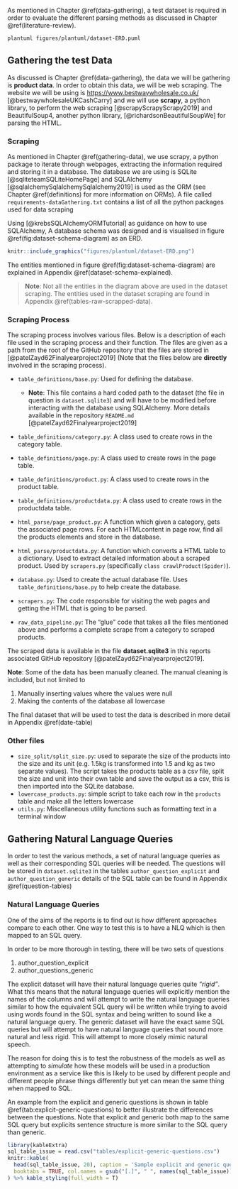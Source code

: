 As mentioned in Chapter \@ref(data-gathering), a test dataset is required in order to evaluate the different parsing methods as discussed in Chapter \@ref(literature-review). 

```bash
plantuml figures/plantuml/dataset-ERD.puml
```

## Gathering the test Data {#gathering-data}

As discussed is Chapter \@ref(data-gathering), the data we will be gathering is **product data**. In order to obtain this data, we will be web scraping. The website we will be using is [https://www.bestwaywholesale.co.uk/](https://www.bestwaywholesale.co.uk) [@bestwaywholesaleUKCashCarry] and we will use **scrapy**, a python library, to perform the web scraping [@scrapyScrapyScrapy2019] and BeautifulSoup4, another python library, [@richardsonBeautifulSoupWe] for parsing the HTML.


### Scraping {#scraping}
 
As mentioned in Chapter \@ref(gathering-data), we use scrapy, a python package to iterate through webpages, extracting the information required and storing it in a database. The database we are using is SQLite [@sqliteteamSQLiteHomePage] and SQLAlchemy [@sqlalchemySqlalchemySqlalchemy2019] is used as the ORM (see Chapter \@ref(definitions) for more information on ORMs). A file called `requirements-dataGathering.txt` contains a list of all the python packages used for data scraping


Using [@krebsSQLAlchemyORMTutorial] as guidance on how to use SQLAlchemy, A database schema was designed and is visualised in figure \@ref(fig:dataset-schema-diagram) as an ERD. \newpage

```r
knitr::include_graphics("figures/plantuml/dataset-ERD.png")
```

The entities mentioned in figure \@ref(fig:dataset-schema-diagram) are explained in Appendix \@ref(dataset-schema-explained).

> **Note**: Not all the entities in the diagram above are used in the dataset scraping. The entities used in the dataset scraping are found in Appendix \@ref(tables-raw-scrapped-data).

### Scraping Process {#scraping-process}

The scraping process involves various files. Below is a description of each file used in the scraping process and their function. The files are given as a path from the root of the GitHub repository that the files are stored in [@patelZayd62Finalyearproject2019] (Note that the files below are **directly** involved in the scraping process).

- `table_definitions/base.py`: Used for defining the database.
    - **Note**: This file contains a hard coded path to the dataset (the file in question is `dataset.sqlite3`) and will have to be modified before interacting with the database using SQLAlchemy. More details available in the repository `README.md` [@patelZayd62Finalyearproject2019]
- `table_definitions/category.py`: A class used to create rows in the category table.
- `table_definitions/page.py`: A class used to create rows in the page table.
- `table_definitions/product.py`: A class used to create rows in the product table.
- `table_definitions/productdata.py`: A class used to create rows in the productdata table. \newpage

- `html_parse/page_product.py`: A function which given a category, gets the associated page rows. For each HTMLcontent in page row, find all the products elements and store in the database.
- `html_parse/productdata.py`: A function which converts a HTML table to a dictionary. Used to extract detailed information about a scraped product. Used by `scrapers.py` (specifically `class crawlProduct(Spider)`).

- `database.py`: Used to create the actual database file. Uses `table_definitions/base.py` to help create the database.
- `scrapers.py`: The code responsible for visiting the web pages and getting the HTML that is going to be parsed.
- `raw_data_pipeline.py`: The "glue" code that takes all the files mentioned above and performs a complete scrape from a category to scraped products.

The scraped data is available in the file **dataset.sqlite3** in this reports associated GitHub repository [@patelZayd62Finalyearproject2019]. 

**Note**:  Some of the data has been manually cleaned. The manual cleaning is included, but not limited to

1. Manually inserting values where the values were null
2. Making the contents of the database all lowercase


The final dataset that will be used to test the data is described in more detail in Appendix \@ref(date-table)

### Other files

- `size_split/split_size.py`: used to separate the size of the products into the size and its unit (e.g. 1.5kg is transformed into 1.5 and kg as two separate values). The script takes the products table as a csv file, split the size and unit into their own table and save the output as a csv, this is then imported into the SQLite database.
- `lowercase_products.py`: simple script to take each row in the `products` table and make all the letters lowercase
- `utils.py`: Miscellaneous utility functions such as formatting text in a terminal window 


## Gathering Natural Language Queries {#gathering-NLQ}

In order to test the various methods, a set of natural language queries as well as their corresponding SQL queries will be needed. The questions will be stored in `dataset.sqlite3` in the tables `author_question_explicit` and `author_question_generic` details of the SQL table can be found in Appendix \@ref(question-tables) \newpage

### Natural Language Queries {#nlq-questions}

One of the aims of the reports is to find out is how different approaches compare to each other. One way to test this is to have a NLQ which is then mapped to an SQL query.

In order to be more thorough in testing, there will be two sets of questions 

1. author_question_explicit 
2. author_questions_generic

The explicit dataset will have their natural language queries quite *"rigid"*. What this means that the natural language queries will explicitly mention the names of the columns and will attempt to write the natural language queries similar to how the equivalent SQL query will be  written while trying to avoid using words found in the SQL syntax and being written to sound like a natural language query.  The generic dataset will have the exact same SQL queries but will attempt to have natural language queries that sound more natural and less rigid. This will attempt to more closely mimic natural speech.

The reason for doing this is to test the robustness of the models as well as attempting to *simulate* how these models will be used in a production environment as a service like this is likely to be used by different people and different people phrase things differently but yet can mean the same thing when mapped to SQL. 

An example from the explicit and generic questions is shown in table \@ref(tab:explicit-generic-questions) to better illustrate the differences between the questions. Note that explicit and generic both map to the same SQL query but explicits sentence structure is more similar to the SQL query than generic.

```r
library(kableExtra)
sql_table_issue = read.csv("tables/explicit-generic-questions.csv")
knitr::kable(
  head(sql_table_issue, 20), caption = 'Sample explicit and generic questions',
  booktabs = TRUE, col.names = gsub("[.]", " ", names(sql_table_issue))
) %>% kable_styling(full_width = T) 
```
